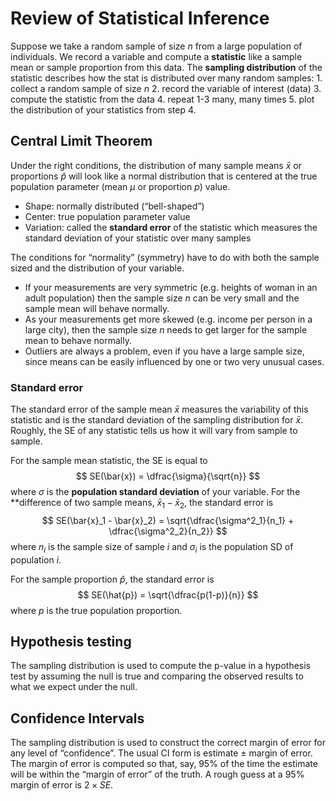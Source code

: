 # Review of Statistical Inference {#review}

Suppose we take a random sample of size $n$ from a large population of individuals. We record a variable and compute a **statistic** like a sample mean or sample proportion from this data. The **sampling distribution** of the statistic describes how the stat is distributed over many random samples:
1. collect a random sample of size $n$
2. record the variable of interest (data)
3. compute the statistic from the data
4. repeat 1-3 many, many times
5. plot the distribution of your statistics from step 4.

## Central Limit Theorem
Under the right conditions, the distribution of many sample means $\bar{x}$ or proportions  $\hat{p}$ will look like a normal distribution that is centered at the true population parameter (mean $\mu$ or proportion $p$) value. 

- Shape: normally distributed ("bell-shaped")
- Center: true population parameter value
- Variation: called the **standard error** of the statistic which measures the standard deviation of your statistic over many samples

The conditions for "normality" (symmetry) have to do with both the sample sized and the distribution of your variable.

- If your measurements are very symmetric (e.g. heights of woman in an adult population) then the sample size $n$ can be very small and the sample mean will behave normally.
- As your measurements get more skewed (e.g. income per person in a large city), then the sample size $n$ needs to get larger for the sample mean to behave normally.
- Outliers are always a problem, even if you have a large sample size, since means can be easily influenced by one or two very unusual cases. 

### Standard error
The standard error of the sample mean $\bar{x}$ measures the variability of this statistic and is the standard deviation of the sampling distribution for $\bar{x}$. Roughly, the SE of any statistic tells us how it will vary from sample to sample. 

For the sample mean statistic, the SE is equal to 
$$
SE(\bar{x}) = \dfrac{\sigma}{\sqrt{n}}
$$
where $\sigma$ is the **population standard deviation** of your variable. For the **difference of two sample means, $\bar{x}_1 - \bar{x}_2$, the standard error is
$$
SE(\bar{x}_1 - \bar{x}_2) = \sqrt{\dfrac{\sigma^2_1}{n_1} + \dfrac{\sigma^2_2}{n_2}}
$$
where $n_i$ is the sample size of sample $i$ and $\sigma_i$ is the population SD of population $i$. 

For the sample proportion $\hat{p}$, the standard error is 
$$
SE(\hat{p}) = \sqrt{\dfrac{p(1-p)}{n}}
$$
where $p$ is the true population proportion.

## Hypothesis testing

The sampling distribution is used to compute the p-value in a hypothesis test by assuming the null is true and comparing the observed results to what we expect under the null. 

## Confidence Intervals

The sampling distribution is used to construct the correct margin of error for any level of "confidence". The usual CI form is  estimate $\pm$ margin of error. The margin of error is computed so that, say, 95% of the time the estimate will be within the "margin of error" of the truth. A rough guess at a 95% margin of error is $2\times SE$. 